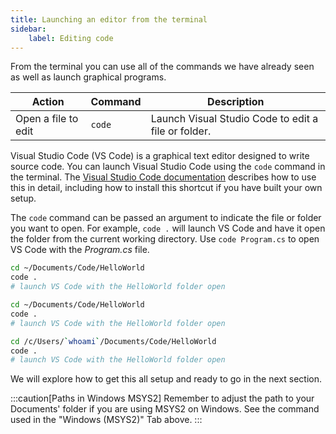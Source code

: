 ```yaml
---
title: Launching an editor from the terminal
sidebar:
    label: Editing code
---
```



From the terminal you can use all of the commands we have already seen as well as launch graphical programs.

| **Action**          | **Command** | **Description**                                     |
| ------------------- | ----------- | --------------------------------------------------- |
| Open a file to edit | `code`      | Launch Visual Studio Code to edit a file or folder. |

Visual Studio Code (VS Code) is a graphical text editor designed to write source code. You can launch Visual Studio Code using the `code` command in the terminal. The [Visual Studio Code documentation](https://code.visualstudio.com/docs/editor/command-line) describes how to use this in detail, including how to install this shortcut if you have built your own setup.

The `code` command can be passed an argument to indicate the file or folder you want to open. For example, `code .` will launch VS Code and have it open the folder from the current working directory. Use `code Program.cs` to open VS Code with the *Program.cs* file.

<Tabs syncKey="terminal-type">
<TabItem label="macOS">

```sh
cd ~/Documents/Code/HelloWorld
code .
# launch VS Code with the HelloWorld folder open
```

</TabItem>
<TabItem label="Windows (WSL) & Linux">

```sh
cd ~/Documents/Code/HelloWorld
code .
# launch VS Code with the HelloWorld folder open
```

</TabItem>
<TabItem label="Windows (MSYS2)">

```sh
cd /c/Users/`whoami`/Documents/Code/HelloWorld
code .
# launch VS Code with the HelloWorld folder open
```

</TabItem>
</Tabs>

We will explore how to get this all setup and ready to go in the next section.

:::caution[Paths in Windows MSYS2]
Remember to adjust the path to your Documents' folder if you are using MSYS2 on Windows. See the command used in the "Windows (MSYS2)" Tab above.
:::
